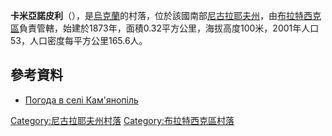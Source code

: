 {{coord|47|57|26|N|31|35|44|E|scale:100000|display=title}}

'''卡米亞諾皮利'''（{{lang-uk|Кам'янопіль}}），是[[烏克蘭|烏克蘭]]的村落，位於該國南部[[尼古拉耶夫州|尼古拉耶夫州]]，由[[布拉特西克區|布拉特西克區]]負責管轄，始建於1873年，面積0.32平方公里，海拔高度100米，2001年人口53，人口密度每平方公里165.6人。

==參考資料==
* [http://weather.in.ua/ua/nikolaevskaja/10014 Погода в селі Кам'янопіль] {{Wayback|url=http://weather.in.ua/ua/nikolaevskaja/10014 |date=20160606124059 }}

[[Category:尼古拉耶夫州村落|Category:尼古拉耶夫州村落]]
[[Category:布拉特西克區村落|Category:布拉特西克區村落]]


{{Mykolaiv-geo-stub}}